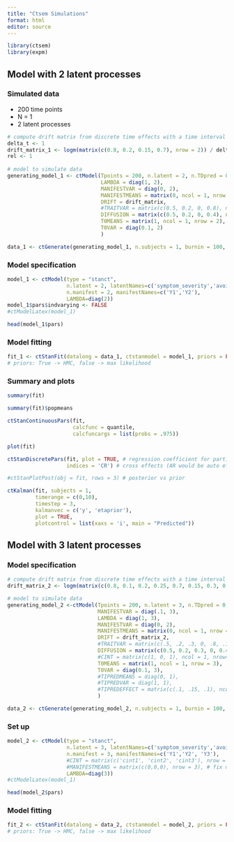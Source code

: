 ```yaml
---
title: "Ctsem Simulations"
format: html
editor: source
---
```


```r
library(ctsem)
library(expm)
```

## Model with 2 latent processes
### Simulated data

- 200 time points
- N = 1
- 2 latent processes


```r
# compute drift matrix from discrete time effects with a time interval of 1
delta_t <- 1
drift_matrix_1 <- logm(matrix(c(0.8, 0.2, 0.15, 0.7), nrow = 2)) / delta_t
rel <- 1
 
# model to simulate data
generating_model_1 <- ctModel(Tpoints = 200, n.latent = 2, n.TDpred = 0, n.TIpred = 0, n.manifest = 2,
                              LAMBDA = diag(1, 2),
                              MANIFESTVAR = diag(0, 2),
                              MANIFESTMEANS = matrix(0, ncol = 1, nrow = 2),
                              DRIFT = drift_matrix,
                              #TRAITVAR = matrix(c(0.5, 0.2, 0, 0.8), nrow=2), # erst bei n > 1?
                              DIFFUSION = matrix(c(0.5, 0.2, 0, 0.4), nrow = 2),
                              T0MEANS = matrix(1, ncol = 1, nrow = 2),
                              T0VAR = diag(0.1, 2)
                              )
```


```r
data_1 <- ctGenerate(generating_model_1, n.subjects = 1, burnin = 100, dtmean = 0.15, logdtsd = .1)
```


### Model specification

```r
model_1 <- ctModel(type = "stanct",
                   n.latent = 2, latentNames=c('symptom_severity','avoidance'),
                   n.manifest = 2, manifestNames=c('Y1','Y2'),
                   LAMBDA=diag(2))
model_1$pars$indvarying <- FALSE
#ctModelLatex(model_1)
```

```r
head(model_1$pars)
```

### Model fitting

```r
fit_1 <- ctStanFit(datalong = data_1, ctstanmodel = model_1, priors = FALSE, optimize = TRUE) 
# priors: True -> HMC, false -> max likelihood
```




### Summary and plots

```r
summary(fit)

summary(fit)$popmeans

ctStanContinuousPars(fit,  
                     calcfunc = quantile, 
                     calcfuncargs = list(probs = .975))
```

```r
plot(fit)
```

```r
ctStanDiscretePars(fit, plot = TRUE, # regression coefficient for particular time intervals
                   indices = 'CR') # cross effects (AR would be auto effects)

#ctStanPlotPost(obj = fit, rows = 3) # posterior vs prior

ctKalman(fit, subjects = 1,
         timerange = c(0,10),
         timestep = 3,
         kalmanvec = c('y', 'etaprior'), 
         plot = TRUE, 
         plotcontrol = list(xaxs = 'i', main = "Predicted"))
```






## Model with 3 latent processes
### Model specification

```r
# compute drift matrix from discrete time effects with a time interval of 1
drift_matrix_2 <- logm(matrix(c(0.8, 0.1, 0.2, 0.25, 0.7, 0.15, 0.3, 0.25, 0.85), nrow = 3)) / delta_t

# model to simulate data
generating_model_2 <-ctModel(Tpoints = 200, n.latent = 3, n.TDpred = 0, n.TIpred = 0, n.manifest = 3,
                             MANIFESTVAR = diag(.1, 3),
                             LAMBDA = diag(1, 3),
                             MANIFESTVAR = diag(0, 2),
                             MANIFESTMEANS = matrix(0, ncol = 1, nrow = 2),
                             DRIFT = drift_matrix_2,
                             #TRAITVAR = matrix(c(.5, .2, .3, 0, .8, .1, 0, 0, .7), nrow=3),
                             DIFFUSION = matrix(c(0.5, 0.2, 0.3, 0, 0.4, 0.2, 0, 0, 0.5), nrow = 3),
                             #CINT = matrix(c(1, 0, 1), ncol = 1, nrow=3),
                             T0MEANS = matrix(1, ncol = 1, nrow = 3),
                             T0VAR = diag(0.1, 3),
                             #TIPREDMEANS = diag(0, 1),
                             #TIPREDVAR = diag(1, 1),
                             #TIPREDEFFECT = matrix(c(.1, .15, .1), ncol = 1, nrow=3)
                             )
```

```r
data_2 <- ctGenerate(generating_model_2, n.subjects = 1, burnin = 100, dtmean = .3, logdtsd = .1)
```

### Set up

```r
model_2 <- ctModel(type = "stanct",
                   n.latent = 3, latentNames=c('symptom_severity','avoidance', 'self_compassion'),
                   n.manifest = 3, manifestNames=c('Y1','Y2', 'Y3'),
                   #CINT = matrix(c('cint1', 'cint2', 'cint3'), nrow = 3, ncol = 1), #free cont intercept
                   #MANIFESTMEANS = matrix(c(0,0,0), nrow = 3), # fix manifest means to 0
                   LAMBDA=diag(3))
#ctModelLatex(model_1)
```

```r
head(model_2$pars)
```

### Model fitting

```r
fit_2 <- ctStanFit(datalong = data_2, ctstanmodel = model_2, priors = FALSE, optimize = TRUE) 
# priors: True -> HMC, false -> max likelihood
```

